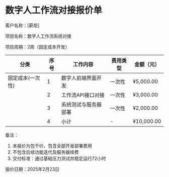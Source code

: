 # 数字人工作流对接报价单

客户名称：[薪炬]

项目名称：数字人工作流系统对接

项目周期：2周（固定成本开发）

| 分类 | 序号 | 工作内容 | 费用类型 | 金额（元） |
|-----|-----|---------|----------|-----------|
| 固定成本(一次性) | 1 | 数字人前端界面开发 | 一次性 | ¥5,000.00 |
|          | 2 | 工作流API接口对接 | 一次性 | ¥3,000.00 |
|          | 3 | 系统测试与服务器部署 | 一次性 | ¥2,000.00 |
|          | 4 | 小计 | - | ¥10,000.00 |

备注：
1. 本报价为包干价，包含全部开发部署费用
2. 不包含后续功能迭代及服务器续费
3. 交付标准：通过基础压力测试并稳定运行72小时

报价日期：2025年2月23日